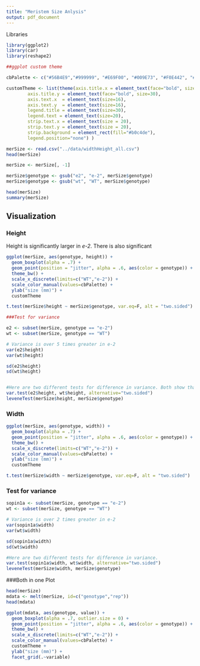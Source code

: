 ```yaml
---
title: "Meristem Size Anlysis"
output: pdf_document
---
```


Libraries
```r
library(ggplot2)
library(car)
library(reshape2)
```

```r
##ggplot custom theme

cbPalette <- c("#56B4E9","#999999", "#E69F00", "#009E73", "#F0E442", "#0072B2", "#D55E00", "#CC79A7")

customTheme <- list(theme(axis.title.x = element_text(face="bold", size=30), 
        axis.title.y = element_text(face="bold", size=30), 
        axis.text.x  = element_text(size=16),
        axis.text.y  = element_text(size=16),
        legend.title = element_text(size=30),
        legend.text = element_text(size=20),
        strip.text.x = element_text(size = 20),
        strip.text.y = element_text(size = 20),
        strip.background = element_rect(fill="#b0c4de"),
        legend.position="none") )
```

```r

merSize <- read.csv("../data/widthHeight_all.csv")
head(merSize)

merSize <- merSize[, -1] 

merSize$genotype <- gsub("e2", "e-2", merSize$genotype)
merSize$genotype <- gsub("wt", "WT", merSize$genotype)

head(merSize)
summary(merSize)
```

## Visualization

### Height

Height is significantly larger in *e-2*. There is also significant 

```r
ggplot(merSize, aes(genotype, height)) + 
  geom_boxplot(alpha = .7) + 
  geom_point(position = "jitter", alpha = .6, aes(color = genotype)) + 
  theme_bw() +
  scale_x_discrete(limits=c("WT","e-2")) +
  scale_color_manual(values=cbPalette) +
  ylab("size (mm)") +
  customTheme

t.test(merSize$height ~ merSize$genotype, var.eq=F, alt = "two.sided")

###Test for variance

e2 <- subset(merSize, genotype == "e-2")
wt <- subset(merSize, genotype == "WT")

# Variance is over 5 times greater in e-2
var(e2$height)
var(wt$height)

sd(e2$height)
sd(wt$height)


#Here are two different tests for difference in variance. Both show that there is a difference in vairiance
var.test(e2$height, wt$height, alternative="two.sided")
leveneTest(merSize$height, merSize$genotype)
```


### Width

```r
ggplot(merSize, aes(genotype, width)) + 
  geom_boxplot(alpha = .7) + 
  geom_point(position = "jitter", alpha = .6, aes(color = genotype)) + 
  theme_bw() +
  scale_x_discrete(limits=c("WT","e-2")) +
  scale_color_manual(values=cbPalette) +
  ylab("size (mm)") +
  customTheme

t.test(merSize$width ~ merSize$genotype, var.eq=F, alt = "two.sided")
```

### Test for variance

```r
sopin1a <- subset(merSize, genotype == "e-2")
wt <- subset(merSize, genotype == "WT")

# Variance is over 2 times greater in e-2
var(sopin1a$width)
var(wt$width)

sd(sopin1a$width)
sd(wt$width)

#Here are two different tests for difference in variance.
var.test(sopin1a$width, wt$width, alternative="two.sided")
leveneTest(merSize$width, merSize$genotype)
```

###Both in one Plot
```r
head(merSize)
mdata <- melt(merSize, id=c("genotype","rep"))
head(mdata)

ggplot(mdata, aes(genotype, value)) + 
  geom_boxplot(alpha = .7, outlier.size = 0) + 
  geom_point(position = "jitter", alpha = .6, aes(color = genotype)) + 
  theme_bw() +
  scale_x_discrete(limits=c("WT","e-2")) +
  scale_color_manual(values=cbPalette) +
  customTheme + 
  ylab("size (mm)") +
  facet_grid(.~variable) 
  
```

    
